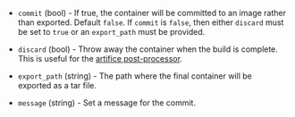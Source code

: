 <!-- Code generated from the comments of the Config struct in builder/docker/config.go; DO NOT EDIT MANUALLY -->

- `commit` (bool) - If true, the container will be committed to an image rather than exported.
  Default `false`. If `commit` is `false`, then either `discard` must be
  set to `true` or an `export_path` must be provided.

- `discard` (bool) - Throw away the container when the build is complete. This is useful for
  the [artifice
  post-processor](/packer/docs/post-processors/artifice).

- `export_path` (string) - The path where the final container will be exported as a tar file.

- `message` (string) - Set a message for the commit.

<!-- End of code generated from the comments of the Config struct in builder/docker/config.go; -->
